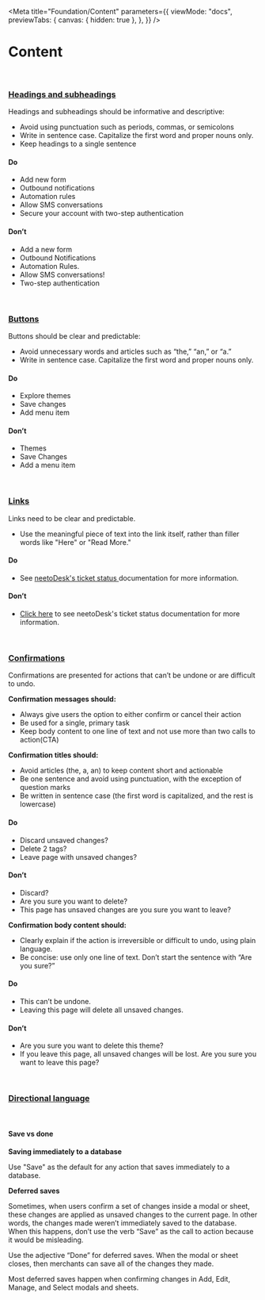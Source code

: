 
<Meta
  title="Foundation/Content"
  parameters={{
    viewMode: "docs",
    previewTabs: {
      canvas: { hidden: true },
    },
  }}
/>

<style>{`
  .story-demo-table tr{
      background: transparent !important;
  }
  .demo-do-dont-wrap{
    display: flex;
    gap: 16px;
    margin: 24px 0;
  }

`}</style>

# Content

<br />

<div class="neeto-language-page">

<h3 id="headings-and-subheadings"><a href="#headings-and-subheadings">Headings and subheadings</a></h3>

Headings and subheadings should be informative and descriptive:

- Avoid using punctuation such as periods, commas, or semicolons
- Write in sentence case. Capitalize the first word and proper nouns only.
- Keep headings to a single sentence

<div className="demo-do-dont-wrap flex gap-4">
  <div className="demo-do-dont__box demo-do-dont__box--do rounded border-t-4 neeto-ui-border-success-500 p-6 w-80 neeto-ui-shadow-m">
    <h4 className="flex items-center gap-3">
      <Check size={30} className="neeto-ui-text-success-500" /> Do
    </h4>
    <ul>
      <li>Add new form</li>
      <li>Outbound notifications</li>
      <li>Automation rules</li>
      <li>Allow SMS conversations</li>
      <li>Secure your account with two-step authentication</li>
    </ul>
  </div>
  <div className="demo-do-dont__box demo-do-dont__box--dont rounded border-t-4 neeto-ui-border-error-500 p-6 w-80 neeto-ui-shadow-m">
    <h4 className="flex items-center gap-3">
      <Close size={30} className="neeto-ui-text-error-500" /> Don’t
    </h4>
    <ul>
      <li>Add a new form</li>
      <li>Outbound Notifications</li>
      <li>Automation Rules.</li>
      <li>Allow SMS conversations!</li>
      <li>Two-step authentication</li>
    </ul>
  </div>
</div>
<br/>

<h3 id="buttons"><a href="#buttons">Buttons</a></h3>

Buttons should be clear and predictable:

- Avoid unnecessary words and articles such as “the,” “an,” or “a.”
- Write in sentence case. Capitalize the first word and proper nouns only.

<div className="demo-do-dont-wrap flex gap-4">
  <div className="demo-do-dont__box demo-do-dont__box--do rounded border-t-4 neeto-ui-border-success-500 p-6 w-80 neeto-ui-shadow-m">
    <h4 className="flex items-center gap-3">
      <Check size={30} className="neeto-ui-text-success-500" /> Do
    </h4>
    <ul>
      <li>Explore themes</li>
      <li>Save changes</li>
      <li>Add menu item</li>
    </ul>
  </div>
  <div className="demo-do-dont__box demo-do-dont__box--dont rounded border-t-4 neeto-ui-border-error-500 p-6 w-80 neeto-ui-shadow-m">
    <h4 className="flex items-center gap-3">
      <Close size={30} className="neeto-ui-text-error-500" /> Don’t
    </h4>
    <ul>
      <li>Themes</li>
      <li>Save Changes</li>
      <li>Add a menu item</li>
    </ul>
  </div>
</div>
<br/>

<h3 id="links"><a href="#links">Links</a></h3>

Links need to be clear and predictable.

- Use the meaningful piece of text into the link itself, rather than filler words like "Here" or "Read More."

<div className="demo-do-dont-wrap flex gap-4">
  <div className="demo-do-dont__box demo-do-dont__box--do rounded border-t-4 neeto-ui-border-success-500 p-6 w-80 neeto-ui-shadow-m">
    <h4 className="flex items-center gap-3">
      <Check size={30} className="neeto-ui-text-success-500" /> Do
    </h4>
    <ul>
      <li>
        See <a href="https://neetodeskhelp.neetokb.com/articles/understanding-ticket-statuses" rel="noopener">
            neetoDesk's ticket status
            </a> documentation for more information.
      </li>
    </ul>
  </div>
  <div className="demo-do-dont__box demo-do-dont__box--dont rounded border-t-4 neeto-ui-border-error-500 p-6 w-80 neeto-ui-shadow-m">
    <h4 className="flex items-center gap-3">
      <Close size={30} className="neeto-ui-text-error-500" /> Don’t
    </h4>
    <ul>
      <li>
        <a href="https://neetodeskhelp.neetokb.com/articles/understanding-ticket-statuses" rel="noopener">
        Click here</a> to see neetoDesk's ticket status documentation for more information.</li>
    </ul>
  </div>
</div>
<br/>

<h3 id="confirmations"><a href="#confirmations">Confirmations</a></h3>

Confirmations are presented for actions that can’t be undone or are difficult to undo.

**Confirmation messages should:**

- Always give users the option to either confirm or cancel their action
- Be used for a single, primary task
- Keep body content to one line of text and not use more than two calls to action(CTA)

**Confirmation titles should:**

- Avoid articles (the, a, an) to keep content short and actionable
- Be one sentence and avoid using punctuation, with the exception of question marks
- Be written in sentence case (the first word is capitalized, and the rest is lowercase)

<div className="demo-do-dont-wrap flex gap-4">
  <div className="demo-do-dont__box demo-do-dont__box--do rounded border-t-4 neeto-ui-border-success-500 p-6 w-80 neeto-ui-shadow-m">
    <h4 className="flex items-center gap-3">
      <Check size={30} className="neeto-ui-text-success-500" /> Do
    </h4>
    <ul>
      <li>Discard unsaved changes?</li>
      <li>Delete 2 tags?</li>
      <li>Leave page with unsaved changes?</li>
    </ul>
  </div>
  <div className="demo-do-dont__box demo-do-dont__box--dont rounded border-t-4 neeto-ui-border-error-500 p-6 w-80 neeto-ui-shadow-m">
    <h4 className="flex items-center gap-3">
      <Close size={30} className="neeto-ui-text-error-500" /> Don’t
    </h4>
    <ul>
      <li>Discard?</li>
      <li>Are you sure you want to delete?</li>
      <li>This page has unsaved changes are you sure you want to leave?</li>
    </ul>
  </div>
</div>

**Confirmation body content should:**

- Clearly explain if the action is irreversible or difficult to undo, using plain language.
- Be concise: use only one line of text. Don’t start the sentence with “Are you sure?”

<div className="demo-do-dont-wrap flex gap-4">
  <div className="demo-do-dont__box demo-do-dont__box--do rounded border-t-4 neeto-ui-border-success-500 p-6 w-80 neeto-ui-shadow-m">
    <h4 className="flex items-center gap-3">
      <Check size={30} className="neeto-ui-text-success-500" /> Do
    </h4>
    <ul>
      <li>This can’t be undone.</li>
      <li>Leaving this page will delete all unsaved changes.</li>
    </ul>
  </div>
  <div className="demo-do-dont__box demo-do-dont__box--dont rounded border-t-4 neeto-ui-border-error-500 p-6 w-80 neeto-ui-shadow-m">
    <h4 className="flex items-center gap-3">
      <Close size={30} className="neeto-ui-text-error-500" /> Don’t
    </h4>
    <ul>
      <li>Are you sure you want to delete this theme?</li>
      <li>If you leave this page, all unsaved changes will be lost. Are you sure you want to leave this page?</li>
    </ul>
  </div>
</div>
<br/>


<h3 id="directional-language"><a href="#directional-language">Directional language</a></h3>
<br/>

#### Save vs done

**Saving immediately to a database**

Use "Save" as the default for any action that saves immediately to a database.

**Deferred saves**

Sometimes, when users confirm a set of changes inside a modal or sheet, these changes are applied as unsaved changes to the current page. In other words, the changes made weren’t immediately saved to the database. When this happens, don’t use the verb “Save” as the call to action because it would be misleading.

Use the adjective “Done” for deferred saves. When the modal or sheet closes, then merchants can save all of the changes they made.

Most deferred saves happen when confirming changes in Add, Edit, Manage, and Select modals and sheets.

</div>


